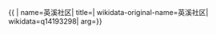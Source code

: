 {{ {{{1|PRC admin/showdata}}}|
name=英溪社区|
title=|
wikidata-original-name=英溪社区|
wikidata=q14193298|
arg={{{arg|}}}}}